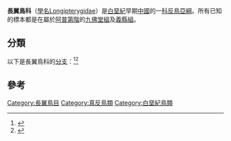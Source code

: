 {{Automatic taxobox
| name = 長翼鳥科
| fossil_range = 早[[白堊紀|白堊紀]]{{fossil range|125|120}}
| image = Longipteryx BW.jpg
| image_width = 250px
| image_caption = [[長翼鳥|長翼鳥]]
| taxon = Longipterygidae
| type_species = [[朝陽長翼鳥|朝陽長翼鳥]]<br/>''Longipteryx chaoyangensis''
| type_species_authority = Zhang ''et al.'', 2001
| subdivision_ranks = [[屬|屬]]
| subdivision =
*{{extinct}}[[波羅赤鳥屬|波羅赤鳥屬]] ''Boluochia''
*{{extinct}}[[彎齒鳥屬|彎齒鳥屬]] ''Camptodontornis''<ref name=camptodontus10>{{cite journal |author=Li Li |author2=En-pu Gong |author3=Li-dong Zhang |author4=Ya-jun Yang |author5=Lian-hai Hou |name-list-style=amp |year=2010 |title=A new enantiornithine bird (aves) from the Early Cretaceous of Liaoning, China |url=http://en.cnki.com.cn/Article_en/CJFDTotal-GSWX201004012.htm |journal=Acta Palaeontologica Sinica |volume=49 |issue=4 |pages=524–531 }}</ref>
*{{extinct}}[[長翼鳥屬|長翼鳥屬]] ''Longipteryx''
*{{extinct}}[[長嘴鳥屬|長嘴鳥屬]] ''Longirostravis''
*{{extinct}}[[抓握鳥屬|抓握鳥屬]] ''Rapaxavis''
*{{extinct}}[[扇尾鳥屬|扇尾鳥屬]] ''Shanweiniao''
*{{extinct}}[[盛京鳥屬|盛京鳥屬]] ''Shengjingornis''
| synonyms =
*'''Boluochidae''' <small>Zhou & Zhang, 2006</small>
*'''Longipterygithidae''' <small>Zhou & Zhang, 2006</small>
*'''Longirostravisidae''' <small>Zhou & Zhang, 2006</small>
}}

'''長翼鳥科'''（[[學名|學名]]Longipterygidae）是[[白堊紀|白堊紀]]早期[[中國|中國]]的一[[科|科]][[反鳥亞綱|反鳥亞綱]]。所有已知的標本都是在屬於[[阿普第階|阿普第階]]的[[九佛堂組|九佛堂組]]及[[義縣組|義縣組]]。

==分類==
以下是長翼鳥科的[[分支|分支]]：<ref name=OGC10>{{cite journal|last=O'Connor|first=J.K.|coauthors=Gao, K.-Q.; and Chiappe, L.M.|year=2010|url=http://pdfserve.informaworld.com/462280__920289337.pdf|title=A new ornithuromorph (Aves: Ornithothoraces) bird from the Jehol Group indicative of higher-level diversity|journal=Journal of Vertebrate Paleontology|volume=30|issue=2|pages=311–21|doi=10.1080/02724631003617498}}</ref><ref name="Hai-Lu You10">{{cite journal|authors=Hai-Lu You, Jessie Atterholt, Jingmai K. O’Connor, Jerald D. Harris, Matthew C. Lamanna and Da-Qing Li|year=2010|title=A second Cretaceous ornithuromorph bird from the Changma Basin, Gansu Province, northwestern China|url=http://www.app.pan.pl/archive/published/app55/app20090095.pdf|journal=Acta Palaeontologica Polonica|volume=55|issue=4|pages=617–25|doi=10.4202/app.2009.0095}}</ref>

{{clade| style=font-size:100%;line-height:85%
|label1='''長翼鳥科'''
|1={{clade
   |1=[[長翼鳥|長翼鳥]]
   |2={{clade
      |1=[[扇尾鳥|扇尾鳥]]
      |2={{clade
         |1=[[抓握鳥|抓握鳥]]
         |2=[[長嘴鳥|長嘴鳥]] }} }} }} }}

==參考==
{{reflist}}
{{近鳥型恐龍|E.}}
{{Taxonbar|from=Q6673983}}

[[Category:長翼鳥目|Category:長翼鳥目]]
[[Category:真反鳥類|Category:真反鳥類]]
[[Category:白堊紀鳥類|Category:白堊紀鳥類]]